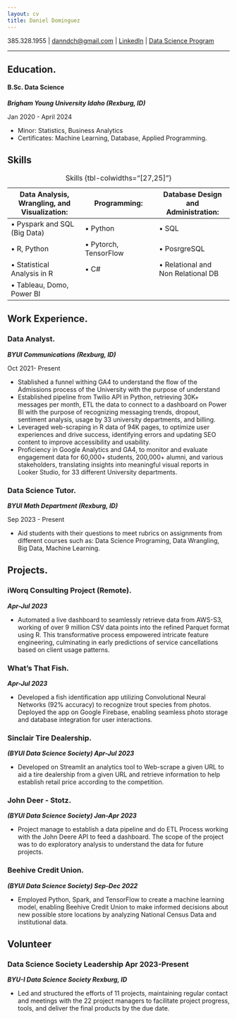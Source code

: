 ```yaml
---
layout: cv
title: Daniel Dominguez
---
```


385.328.1955
| <a href="danndch7@gmail.com">danndch@gmail.com</a>
| <a href="https://www.linkedin.com/in/dann-dominguez"/> LinkedIn</a>
| <a href="https://www.byui.edu/mathematics/student-resources/data-science">Data Science Program</a>

***

## Education.
#### B.Sc. Data Science                                                                    
*__Brigham Young University Idaho (Rexburg, ID)__*

Jan 2020 - April 2024

* Minor: Statistics, Business Analytics\
* Certificates: Machine Learning, Database, Applied Programming.

## Skills

|Data Analysis, Wrangling, and Visualization:|Programming:|Database Design and Administration:|
|---|---|---|
| •	Pyspark and SQL (Big Data)  | •	Python  | •	SQL  |
| •	R, Python  | •	Pytorch, TensorFlow   | • PosrgreSQL  |
| •	Statistical Analysis in R  |  •	C# | • Relational and Non Relational DB  |
| •	Tableau, Domo, Power BI  |   |   |

: Skills {tbl-colwidths="[27,25]"}


## Work Experience.
### Data Analyst.

*__BYUI Communications (Rexburg, ID)__*

Oct 2021- Present

* Stablished a funnel withing GA4 to understand the flow of the Admissions process of the University with the purpose of understand \
* Established pipeline from Twilio API in Python, retrieving 30K+ messages per month, ETL the data to connect to a dashboard on Power BI with the purpose of recognizing messaging trends, dropout, sentiment analysis, usage by 33 university departments, and billing.\
* Leveraged web-scraping in R data of 94K pages, to optimize user experiences and drive success, identifying errors and updating SEO content to improve accessibility and usability.\
* Proficiency in Google Analytics and GA4, to monitor and evaluate engagement data for 60,000+ students, 200,000+ alumni, and various stakeholders, translating insights into meaningful visual reports in Looker Studio, for 33 different University departments.

### Data Science Tutor.
*__BYUI Math Department (Rexburg, ID)__*

Sep 2023 - Present

* Aid students with their questions to meet rubrics on assignments from different courses such as: Data Science Programing, Data Wrangling, Big Data, Machine Learning.



## Projects.

### iWorq Consulting Project  (Remote).
*__Apr-Jul 2023__*\

* Automated a live dashboard to seamlessly retrieve data from AWS-S3, working of over 9 million CSV data points into the refined Parquet format using R. This transformative process empowered intricate feature engineering, culminating in early predictions of service cancellations based on client usage patterns.\

### What’s That Fish.
*__Apr-Jul 2023__* \

* Developed a fish identification app utilizing Convolutional Neural Networks (92% accuracy) to recognize trout species from photos. Deployed the app on Google Firebase, enabling seamless photo storage and database integration for user interactions.\ 


### Sinclair Tire Dealership.
*__(BYUI Data Science Society)  Apr-Jul 2023__*\

* Developed on Streamlit an analytics tool to Web-scrape a given URL to aid a tire dealership from a given URL and retrieve information to help establish retail price according to the competition. \

### John Deer - Stotz.
*__(BYUI Data Science Society)  Jan-Apr 2023__*\

* Project manage to establish a data pipeline and do ETL Process working with the John Deere API to feed a dashboard. The scope of the project was to do exploratory analysis to understand the data for future projects.\

### Beehive Credit Union.
*__(BYUI Data Science Society)  Sep-Dec 2022__*\

* Employed Python, Spark, and TensorFlow to create a machine learning model, enabling Beehive Credit Union to make informed decisions about new possible store locations by analyzing National Census Data and institutional data.

## Volunteer

### Data Science Society Leadership Apr 2023-Present
*__BYU-I Data Science Society	Rexburg, ID__* \

* Led and structured the efforts of 11 projects, maintaining regular contact and meetings with the 22 project managers to facilitate project progress, tools, and deliver the final products by the due date. \
